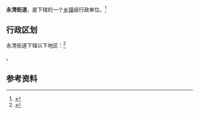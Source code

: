 {{中国乡级行政区
|景观照片文件名 = 
|景观照片描述 = 
|汉语拼音 = 
|其他语言 = 
|其他语言名称 = 
|旧称 = 
|地名出处 = 
|位置图文件名 = 
|位置图描述 = 
|自定义图片= 
|建置时间 = 
|政府驻地 = 
|毗邻 = 
|总面积 = 
|总人口 = 
|总人口年份 = 
|户籍人口 = 
|户籍人口年份 = 
|常住人口 = 
|常住人口年份 = 
|人口密度 = 
|GDP = 
|GDP年份 = 
|邮政编码 = 
|电话区号 = 475
|官方网站 = 
|网站名称 = 
|15/05/02/003/000}}

'''永清街道'''，是{{PRC admin/fullname|15/05/02/003/000|3}}下辖的一个[[乡镇|乡镇]]级行政单位。<ref>{{PRC admin/ref sgc|{{PRC admin/parent|15/05/02/003/000}}}}</ref>

== 行政区划 ==

永清街道下辖以下地区：<ref>{{PRC admin/ref sgc|15/05/02/003/000}}</ref>

{{PRC admin/children|15/05/02/003/000}}。

== 参考资料 ==

{{reflist}}

{{行政区划小作品}}
{{PRC admin/navcat|15/05/02/003/000}}